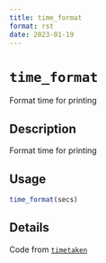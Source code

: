 ```yaml
--- 
title: time_format 
format: rst 
date: 2023-01-19 
--- 
```

# `time_format`

Format time for printing


## Description

Format time for printing


## Usage

```r
time_format(secs)
```


## Details

Code from [`timetaken`](#timetaken)


